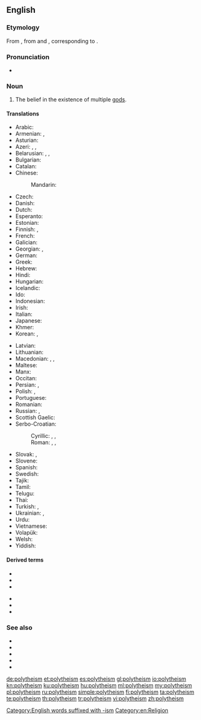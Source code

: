 {{wikipedia}}
{{wikiquote}}
==English==

===Etymology===
From {{etyl|fr|en}} {{m|fr|polythéisme}}, from {{etyl|grc|en}} {{m|grc|πολύς||many}} and {{m|grc|θεός||god}}, corresponding to {{prefix|poly|theism|lang=en}}.

===Pronunciation===
* {{IPA|/pɒliˈθiˈĭzˈəm/|lang=en}}

===Noun===
{{en-noun}}

# The belief in the existence of multiple [[god]]s.

====Translations====
{{trans-top|belief in the existence of many gods}}
* Arabic: {{t|ar|شِرْك}}
* Armenian: {{t+|hy|բազմաստվածություն}}, {{t|hy|պոլիթեիզմ}}
* Asturian: {{t|ast|politeísmu|m}}
* Azeri: {{t|az|politeizm}}, {{t|az|çoxallahlılıq}}, {{t|az|çoktanrıcılık}}
* Belarusian: {{t|be|шматбожжа|n|tr=šmatbóžža|sc=Cyrl}}, {{t|be|мнагабожжа|n|tr=mnahabóžža|sc=Cyrl}}, {{t|be|палітэізм|m|tr=paliteízm|sc=Cyrl}}
* Bulgarian: {{t|bg|политеизъм|m|tr=politeízǎm}}
* Catalan: {{t+|ca|politeisme|m}}
* Chinese:
*: Mandarin: {{t+|cmn|多神教|tr=duōshénjiào}}
* Czech: {{t|cs|polyteismus|m}}
* Danish: {{t|da|polyteisme}}
* Dutch: {{t|nl|polytheïsme|n}}
* Esperanto: {{t|eo|politeismo}}
* Estonian: {{t|et|polüteism}}
* Finnish: {{t+|fi|monijumalisuus}}, {{t+|fi|polyteismi}}
* French: {{t+|fr|polythéisme|m}}
* Galician: {{t+|gl|politeísmo|m}}
* Georgian: {{t|ka|პოლითეიზმი}}, {{t|ka|მრავალღმერთიანობა}}
* German: {{t+|de|Polytheismus|m}}
* Greek: {{t+|el|πολυθεϊσμός|m}}
* Hebrew: {{t|he|פוליתאיזם|sc=Hebr}}
* Hindi: {{t|hi|बहुदेववाद|tr=bahudēvavād|sc=Deva}}
* Hungarian: {{t+|hu|politeizmus}}
* Icelandic: {{t|is|fjölgyðistrú|f}}
* Ido: {{t+|io|politeismo}}
* Indonesian: {{t+|id|politeisme}}
* Irish: {{t|ga|ildiachas|m}}
* Italian: {{t+|it|politeismo}}
* Japanese: {{t+|ja|多神教|tr=たしんきょう, tashinkyō}}
* Khmer: {{t|km|ពហុទេពនិយម|tr=pea’hu’ teep ni’yum|sc=Khmr}}
* Korean: {{t+|ko|다신교|tr=dasingyo|sc=Kore}}, {{t+|ko|다신론|tr=dasinron|sc=Kore}}
{{trans-mid}}
* Latvian: {{t|lv|politeisms}}
* Lithuanian: {{t|lt|politeizmas}}
* Macedonian: {{t|mk|многубоштво|n|tr=mnogubóštvo}}, {{t|mk|незнабоштво|n|tr=neznabóštvo}}, {{t|mk|политеизам|m|tr=politeízam}}
* Maltese: {{t|mt|politeiżmu|m}}
* Manx: {{t|gv|yl-jeeaghys}}
* Occitan: {{t-needed|oc}}
* Persian: {{t|fa|چندخدایی|tr=čand-xodâyi}}, {{t+|fa|شرک}}
* Polish: {{t+|pl|politeizm|m-in}}, {{t+|pl|wielobóstwo|n}}
* Portuguese: {{t+|pt|politeísmo|m}}
* Romanian: {{t+|ro|politeism|n}}
* Russian: {{t+|ru|политеи́зм|m|tr=politɛízm}}, {{t+|ru|многобо́жие|n}}
* Scottish Gaelic: {{t|gd|ioma-dhiadhachd|f}}
* Serbo-Croatian:
*: Cyrillic: {{t|sh|политеизам|m|sc=Cyrl}}, {{t|sh|многобоштво|n|sc=Cyrl}}, {{t|sh|незнабoштво|n|sc=Cyrl}}
*: Roman: {{t+|sh|politeizam|m}}, {{t+|sh|mnogoboštvo|n}}, {{t+|sh|neznaboštvo|n}}
* Slovak: {{t|sk|mnohobožstvo|n}}, {{t|sk|polyteizmus|m}}
* Slovene: {{t+|sl|politeizem|m}}
* Spanish: {{t+|es|politeísmo|m}}
* Swedish: {{t+|sv|polyteism|c}}
* Tajik: {{t-needed|tg}}
* Tamil: {{t-needed|ta}}
* Telugu: {{t-needed|te}}
* Thai: {{t|th|พหุเทวนิยม|tr=pá-hù tay-wá-ní-yom|sc=Thai}}
* Turkish: {{t+|tr|politeizm}}, {{t|tr|çoktanrıcılık}}
* Ukrainian: {{t|uk|політеїзм|m|tr=politejízm}}, {{t+|uk|багатобожжя|n|tr=bahatobóžžja|sc=Cyrl}}
* Urdu: {{t|ur|شرک|tr=širk}}
* Vietnamese: {{t|vi|thuyết đa thần}}
* Volapük: {{t|vo|mödagod}}
* Welsh: {{t|cy|amldduwiaeth}}
* Yiddish: {{t|yi|פּאַליטייזאַם|sc=Hebr}}
{{trans-bottom}}

====Derived terms====
{{top2}}
* {{l|en|polytheist}}
* {{l|en|polytheists}}
* {{l|en|polytheistic}}
{{mid2}}
* {{l|en|polytheistical}}
* {{l|en|polytheistically}}
* {{l|en|polydeism}}
{{bottom}}

===See also===
* {{l|en|atheism}}
* {{l|en|henotheism}}
* {{l|en|kathenotheism}}
* {{l|en|monotheism}}
* {{l|en|pantheon}}

[[Category:English words suffixed with -ism]]
[[Category:en:Religion]]

[[de:polytheism]]
[[et:polytheism]]
[[es:polytheism]]
[[gl:polytheism]]
[[io:polytheism]]
[[kn:polytheism]]
[[ku:polytheism]]
[[hu:polytheism]]
[[ml:polytheism]]
[[my:polytheism]]
[[pl:polytheism]]
[[ru:polytheism]]
[[simple:polytheism]]
[[fi:polytheism]]
[[ta:polytheism]]
[[te:polytheism]]
[[th:polytheism]]
[[tr:polytheism]]
[[vi:polytheism]]
[[zh:polytheism]]